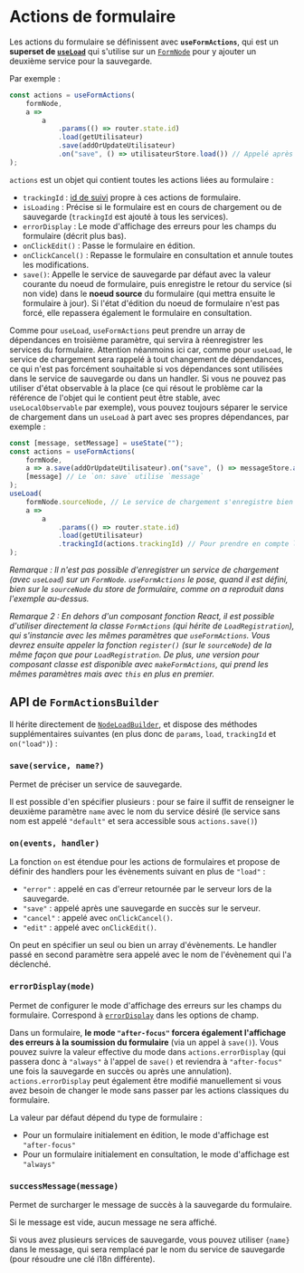 
<Meta title="Modèle métier/Actions de formulaires" />

# Actions de formulaire

Les actions du formulaire se définissent avec **`useFormActions`**, qui est un **superset de [`useLoad`](/docs/modèle-métier-chargement-des-données--docs#useload-et-nodeload)** qui s'utilise sur un [`FormNode`](/docs/modèle-métier-stores-de-formulaire--docs) pour y ajouter un deuxième
service pour la sauvegarde.

Par exemple :

```ts
const actions = useFormActions(
    formNode,
    a =>
        a
            .params(() => router.state.id)
            .load(getUtilisateur)
            .save(addOrUpdateUtilisateur)
            .on("save", () => utilisateurStore.load()) // Appelé après la sauvegarde
);
```

`actions` est un objet qui contient toutes les actions liées au formulaire :

-   `trackingId` : [id de suivi](/docs/les-bases-gestion-des-requêtes--docs#suivi-personnalisé-de-services) propre à ces actions de formulaire.
-   `isLoading` : Précise si le formulaire est en cours de chargement ou de sauvegarde (`trackingId` est ajouté à tous les services).
-   `errorDisplay` : Le mode d'affichage des erreurs pour les champs du formulaire (décrit plus bas).
-   `onClickEdit()` : Passe le formulaire en édition.
-   `onClickCancel()` : Repasse le formulaire en consultation et annule toutes les modifications.
-   `save()`: Appelle le service de sauvegarde par défaut avec la valeur courante du noeud de formulaire, puis enregistre le retour du service (si non vide) dans le **noeud source** du formulaire (qui mettra ensuite le formulaire à jour). Si l'état d'édition du noeud de formulaire n'est pas forcé, elle repassera également le formulaire en consultation.

Comme pour `useLoad`, `useFormActions` peut prendre un array de dépendances en troisième paramètre, qui servira à réenregistrer les services du
formulaire. Attention néanmoins ici car, comme pour `useLoad`, le service de chargement sera rappelé à tout changement de dépendances, ce qui n'est pas
forcément souhaitable si vos dépendances sont utilisées dans le service de sauvegarde ou dans un handler. Si vous ne pouvez pas utiliser d'état observable à la
place (ce qui résout le problème car la référence de l'objet qui le contient peut être stable, avec `useLocalObservable` par exemple), vous pouvez toujours
séparer le service de chargement dans un `useLoad` à part avec ses propres dépendances, par exemple :

```ts
const [message, setMessage] = useState("");
const actions = useFormActions(
    formNode,
    a => a.save(addOrUpdateUtilisateur).on("save", () => messageStore.addSuccessMessage(message)),
    [message] // Le `on: save` utilise `message`
);
useLoad(
    formNode.sourceNode, // Le service de chargement s'enregistre bien sur le noeud source du noeud de formulaire.
    a =>
        a
            .params(() => router.state.id)
            .load(getUtilisateur)
            .trackingId(actions.trackingId) // Pour prendre en compte l'état de chargement du `load` dans `actions.isLoading`.
);
```

_Remarque : Il n'est pas possible d'enregistrer un service de chargement (avec `useLoad`) sur un `FormNode`. `useFormActions` le pose, quand il est défini,
bien sur le `sourceNode` du store de formulaire, comme on a reproduit dans l'exemple au-dessus._

_Remarque 2 : En dehors d'un composant fonction React, il est possible d'utiliser directement la classe `FormActions` (qui hérite de `LoadRegistration`), qui
s'instancie avec les mêmes paramètres que `useFormActions`. Vous devrez ensuite appeler la fonction `register()` (sur le `sourceNode`) de la même
façon que pour `LoadRegistration`. De plus, une version pour composant classe est disponible avec `makeFormActions`, qui prend les mêmes paramètres
mais avec `this` en plus en premier._

## API de `FormActionsBuilder`

Il hérite directement de [`NodeLoadBuilder`](/docs/modèle-métier-chargement-des-données--docs#api-de-nodeloadbuilder), et dispose des méthodes supplémentaires suivantes (en plus donc de `params`, `load`, `trackingId` et
`on("load")`) :

### `save(service, name?)`

Permet de préciser un service de sauvegarde.

Il est possible d'en spécifier plusieurs : pour se faire il suffit de renseigner le deuxième paramètre `name` avec le nom du service désiré (le service sans nom est
appelé `"default"` et sera accessible sous `actions.save()`)

### `on(events, handler)`

La fonction `on` est étendue pour les actions de formulaires et propose de définir des handlers pour les évènements suivant en plus de `"load"` :

-   `"error"` : appelé en cas d'erreur retournée par le serveur lors de la sauvegarde.
-   `"save"` : appelé après une sauvegarde en succès sur le serveur.
-   `"cancel"` : appelé avec `onClickCancel()`.
-   `"edit"` : appelé avec `onClickEdit()`.

On peut en spécifier un seul ou bien un array d'évènements. Le handler passé en second paramètre sera appelé avec le nom de l'évènement qui l'a déclenché.

### `errorDisplay(mode)`

Permet de configurer le mode d'affichage des erreurs sur les champs du formulaire. Correspond à [`errorDisplay`](/docs/modèle-métier-afficher-des-champs--docs#errordisplay) dans les options de champ.

Dans un formulaire, **le mode `"after-focus"` forcera également l'affichage des erreurs à la soumission du formulaire** (via un appel à `save()`). Vous
pouvez suivre la valeur effective du mode dans `actions.errorDisplay` (qui passera donc à `"always"` à l'appel de `save()` et reviendra à
`"after-focus"` une fois la sauvegarde en succès ou après une annulation). `actions.errorDisplay` peut également être modifié manuellement si vous
avez besoin de changer le mode sans passer par les actions classiques du formulaire.

La valeur par défaut dépend du type de formulaire :

-   Pour un formulaire initialement en édition, le mode d'affichage est `"after-focus"`
-   Pour un formulaire initialement en consultation, le mode d'affichage est `"always"`

### `successMessage(message)`

Permet de surcharger le message de succès à la sauvegarde du formulaire.

Si le message est vide, aucun message ne sera affiché.

Si vous avez plusieurs services de sauvegarde, vous pouvez utiliser `{name}` dans le message, qui sera remplacé par le nom du service de sauvegarde (pour
résoudre une clé i18n différente).
